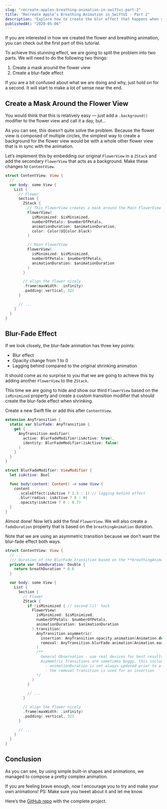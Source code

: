 ```yaml
---
slug: "recreate-apples-breathing-animation-in-swiftui-part-2"
title: "Recreate Apple’s Breathing Animation in SwiftUI - Part 2"
description: "Explore how to create the blur effect that happens when you start breathing"
publishedAt: "2020-05-06"
---
```



<FancyImage
  src="/images/journal/recreate-apples-breathing-animation-in-swiftui-part-2/1.png"
  alt=""
  width="1031"
  height="669"
  caption="Blur-fade effect"
/>

If you are interested in how we created the flower and breathing animation, you can check out the first part of this tutorial.

To achieve this stunning effect, we are going to split the problem into two parts. We will need to do the following two things:

1. Create a mask around the flower view
2. Create a blur-fade effect

If you are a bit confused about what we are doing and why, just hold on for a second. It will start to make a lot of sense near the end.

## Create a Mask Around the Flower View

You would think that this is relatively easy — just add a `.background()` modifier to the flower view and call it a day, but…

<FancyImage
  src="/images/journal/recreate-apples-breathing-animation-in-swiftui-part-2/2.png"
  alt=""
  width="1087"
  height="671"
  caption="Mask using background modifier"
/>

As you can see, this doesn’t quite solve the problem. Because the flower view is composed of multiple circles, the simplest way to create a background for the flower view would be with a whole other flower view that is in sync with the animation.

Let’s implement this by embedding our original `FlowerView` in a `ZStack` and add the secondary `FlowerView` that acts as a background. Make these changes to `ContentView`.

```swift
struct ContentView: View {
  // ...
  var body: some View {
    List {
      // Flower
      Section {
        ZStack {
          // This FlowerView creates a mask around the Main FlowerView
          FlowerView(
            isMinimized: $isMinimized,
            numberOfPetals: $numberOfPetals,
            animationDuration: $animationDuration,
            color: Color(UIColor.black)
          )

          // Main FlowerView
          FlowerView(
            isMinimized: $isMinimized,
            numberOfPetals: $numberOfPetals,
            animationDuration: $animationDuration
          )
        }

        // align the flower nicely
        .frame(maxWidth: .infinity)
        .padding(.vertical, 32)
      }

      // ...
    }
  }
}
```

<FancyImage
  src="/images/journal/recreate-apples-breathing-animation-in-swiftui-part-2/3.gif"
  alt=""
  width="640"
  height="396"
  caption="Side by side example"
/>

## Blur-Fade Effect

If we look closely, the blur-fade animation has three key points:

- Blur effect
- Opacity change from 1 to 0
- Lagging behind compared to the original shrinking animation

<FancyImage
  src="/images/journal/recreate-apples-breathing-animation-in-swiftui-part-2/4.gif"
  alt=""
  width="640"
  height="419"
  caption="BlurFade Effect"
/>

It should come as no surprise to you that we are going to achieve this by adding another `FlowerView` to the `ZStack`.

This time we are going to hide and show our third `FlowerView` based on the `isMinimized` property and create a custom transition modifier that should create the blur-fade effect when shrinking.

Create a new Swift file or add this after `ContentView`.

```swift
extension AnyTransition {
  static var blurFade: AnyTransition {
    get {
      AnyTransition.modifier(
        active: BlurFadeModifier(isActive: true),
        identity: BlurFadeModifier(isActive: false)
      )
    }
  }
}

struct BlurFadeModifier: ViewModifier {
  let isActive: Bool

  func body(content: Content) -> some View {
    content
      .scaleEffect(isActive ? 1.5 : 1) // lagging behind effect
      .blur(radius: isActive ? 8 : 0)
      .opacity(isActive ? 0 : 0.7)
  }
}
```

Almost done! Now let’s add the final `FlowerView`. We will also create a `fadeDuration` property that is based on the `breathingAnimation` duration.

Note that we are using an asymmetric transition because we don’t want the blur-fade effect both ways.

```swift
struct ContentView: View {
  // ...
  /// Duration of the BlurFade transition based on the **breathingAnimation**
  private var fadeDuration: Double {
    return breathDuration * 0.6
  }

  var body: some View {
    List {
      Section {
        // Flower
        ZStack {
          if !isMinimized { // second lil' hack
            FlowerView(
              isMinimized: $isMinimized,
              numberOfPetals: $numberOfPetals,
              animationDuration: $animationDuration
            ).transition(
              AnyTransition.asymmetric(
                insertion: AnyTransition.opacity.animation(Animation.default.delay(animationDuration)),
                removal: AnyTransition.blurFade.animation(Animation.easeIn(duration: fadeDuration))
              )
              /**
                General Observation - use real devices for best results
                Asymmetric Transitions are sometimes buggy, this includes:
                  - animationDuration is not always updated prior to a change
                  - the removal transition is used for an insertion
              */
            )
          }

          // ...
        }

        // align the flower nicely
        .frame(maxWidth: .infinity)
        .padding(.vertical, 32)
      }

      // ...
    }
  }
}
```

<FancyImage
  src="/images/journal/recreate-apples-breathing-animation-in-swiftui-part-2/5.gif"
  alt=""
  width="1280"
  height="720"
  caption="Final product"
/>

## Conclusion

As you can see, by using simple built-in shapes and animations, we managed to compose a pretty complex animation.

If you are feeling brave enough, now I encourage you to try and make your own animations! PS: Make sure you tweet about it and let me know.

Here’s the [GitHub repo](https://github.com/Pondorasti/WatchOSBreathingAnimation) with the complete project.
